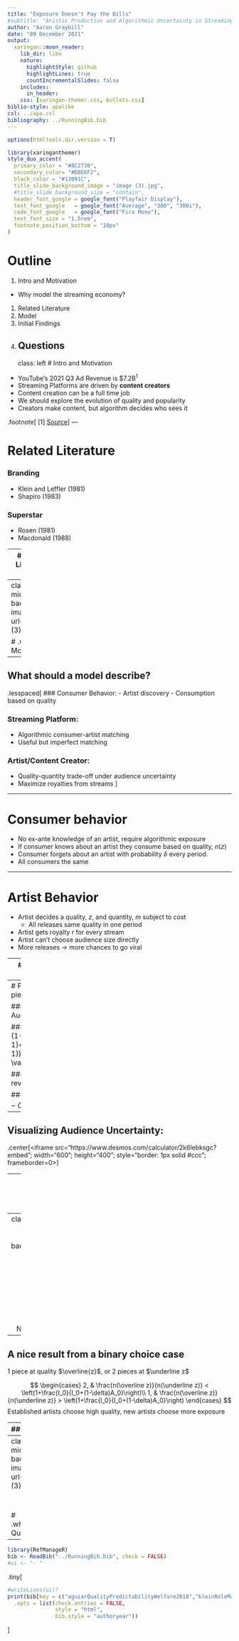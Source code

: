 ```yaml
---
title: "Exposure Doesn't Pay the Bills"
#subtitle: "Aristic Production and Algorithmic Uncertainty in Streaming Markets"
author: "Aaron Graybill"
date: "09 December 2021"
output:
  xaringan::moon_reader:
    lib_dir: libs
    nature:
      highlightStyle: github
      highlightLines: true
      countIncrementalSlides: false
    includes:
      in_header:
    css: [xaringan-themer.css, bullets.css]
biblio-style: apalike
csl: ../apa.csl
bibliography: ../RunningBib.bib
---
```

```r
options(htmltools.dir.version = T)
```

```r
library(xaringanthemer)
style_duo_accent(
  primary_color = "#8C2730",
  secondary_color= "#D8E6F2",
  black_color = "#13091C",
  title_slide_background_image = "image (3).jpg",
  #title_slide_background_size = "contain",
  header_font_google = google_font("Playfair Display"),
  text_font_google   = google_font("Average", "300", "300i"),
  code_font_google   = google_font("Fira Mono"),
  text_font_size = "1.5rem",
  footnote_position_bottom = "10px"
)
```


# Outline

1.    Intro and Motivation
  - Why model the streaming economy?
1.    Related Literature
1.    Model
1.    Initial Findings
1.    Questions
---
class: left
# Intro and Motivation

-   YouTube's 2021 Q3 Ad Revenue is $7.2B<sup>1</sup> 
-   Streaming Platforms are driven by **content creators**
-   Content creation can be a full time job
-   We should explore the evolution of quality and popularity 
-   Creators make content, but algorithm decides who sees it
    
.footnote[
[1] [Source](https://abc.xyz/investor/static/pdf/2021Q3_alphabet_earnings_release.pdf)
]
---

# Related Literature

### Branding
-   Klein and Leffler (1981)
-   Shapiro (1983)

### Superstar
-   Rosen (1981)
-   Macdonald (1988)

---
# Related Literature, cont.

### Streaming
-   Thomes (2013)
-   Aguiar & Waldfogel (2018)

### My Niche
-   Artist's optimal behavior
-   Role of algorithmic uncertainty
-   Time component

---
class: center, middle
background-image: url("image (3).jpg")

# .white[The Model]


---

## What should a model describe?

.lesspaced[
### Consumer Behavior:
-   Artist discovery
-   Consumption based on quality

### Streaming Platform:
- Algorithmic consumer-artist matching
- Useful but imperfect matching 

### Artist/Content Creator:
-   Quality-quantity trade-off under audience uncertainty
-   Maximize royalties from streams
]

---

# Consumer behavior

- No ex-ante knowledge of an artist, require algorithmic exposure
- If consumer knows about an artist they consume based on quality, $n(z)$
- Consumer forgets about an artist with probability $\delta$ every period.
- All consumers the same

---

# Artist Behavior

- Artist decides a quality, $z$, and quantity, $m$ subject to cost
  - All releases same quality in one period
- Artist gets royalty $r$ for every stream
- Artist can't choose audience size directly
- More releases $\to$ more chances to go viral

---
# Algorithmic Behavior

- Can't measure quality directly, can use consumer streams
  - Use last period's streams, $n_{t-1}$
-   For every release by an artist, algorithm shows:
  - $I(n_{t-1})+\varepsilon_{it}$, iid mean zero

---
# Putting the pieces together:

### Total Audience size: 

#### $A_t(m)=(1-\delta)A_{t-1}+mI(n_{t-1})+\sum_{i=1}^m \varepsilon_{it}$

### Per-period revenue: 

#### $rA_t(m)n(z)-C(m,z;\kappa)$

---
## Visualizing Audience Uncertainty:

.center[<iframe src="https://www.desmos.com/calculator/2k6lebksgc?embed"; width="600"; height="400"; style="border: 1px solid #ccc"; frameborder=0></iframe>]


---
# The Artist's problem: 
</br></br>
 
\begin{gather*}
\max_{m,z}\left\{E\left(A_t(m)n(z)-C(m,z;\kappa)\right) \\
 s.t. \\
A_t(m)=(1-\delta)A_{t-1}+mI(n_{t-1})+\sum_{i=1}^m \varepsilon_{it}\right\}
\end{gather*}
---
class: center, middle, inverse
background-image: url("image (3).jpg")

</br>
</br>
# .white[ Initial Findings & Next Steps]

---
## A nice result from a binary choice case

$1$ piece at quality $\overline{z}$, or $2$ pieces at $\underline z$

$$
\begin{cases}
2, &  \frac{n(\overline z)}{n(\underline z)} < \left(1+\frac{I_0}{I_0+(1-\delta)A_0}\right)\\
1, &  \frac{n(\overline z)}{n(\underline z)} > \left(1+\frac{I_0}{I_0+(1-\delta)A_0}\right)
\end{cases}
$$
Established artists choose high quality, new artists choose more exposure

---
## Next Steps

- Solve this in the two-period case (then $\infty$-period)
- Further explore how $\kappa$ reveals itself in the distribution of successful artists



---
class: center, middle
background-image: url("image (3).jpg")

</br>
</br>
# .white[Thanks, Questions?]


---

```r
library(RefManageR)
bib <- ReadBib("../RunningBib.bib", check = FALSE)
#ui <- "- "
```
.tiny[
```r
#writeLines(ui)?
print(bib[key = c("aguiarQualityPredictabilityWelfare2018","kleinRoleMarketForces1981","shapiroPremiumsHighQuality1983","thomesEconomicAnalysisOnline2013","macdonaldEconomicsRisingStars1988","shapiroPremiumsHighQuality1983")], 
  .opts = list(check.entries = FALSE, 
               style = "html", 
               bib.style = "authoryear"))
```
]